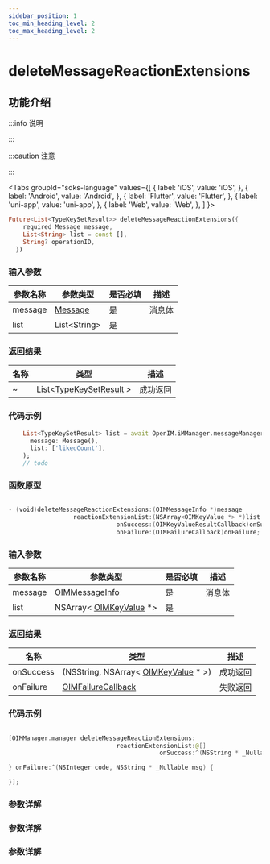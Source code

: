 ```yaml
---
sidebar_position: 1
toc_min_heading_level: 2
toc_max_heading_level: 2
---
```


# deleteMessageReactionExtensions

## 功能介绍

:::info 说明

:::

:::caution 注意

:::

<Tabs
groupId="sdks-language"
values={[
{ label: 'iOS', value: 'iOS', },
{ label: 'Android', value: 'Android', },
{ label: 'Flutter', value: 'Flutter', },
{ label: 'uni-app', value: 'uni-app', },
{ label: 'Web', value: 'Web', },
]
}>

<TabItem value="Flutter">

```dart showLineNumbers
Future<List<TypeKeySetResult>> deleteMessageReactionExtensions({
    required Message message,
    List<String> list = const [],
    String? operationID,
  })
```

### 输入参数

| 参数名称 | 参数类型                                                         | 是否必填 | 描述   |
| -------- | ---------------------------------------------------------------- | -------- | ------ |
| message  | [Message](docs/sdks/Class/Message/MessageInfo.mdx)        | 是       | 消息体 |
| list     | List<String\> | 是       |        |

### 返回结果

| 名称      | 类型                                                                          | 描述     |
| --------- | ----------------------------------------------------------------------------- | -------- |
| ~ |  List<[TypeKeySetResult](docs/sdks/Class/Message/KeyValue.mdx) > | 成功返回 |

### 代码示例

```dart showLineNumbers
    List<TypeKeySetResult> list = await OpenIM.iMManager.messageManager.deleteMessageReactionExtensions(
      message: Message(),
      list: ['likedCount'],
    );
    // todo
```

</TabItem>

<TabItem value="iOS">

### 函数原型

```swift showLineNumbers

- (void)deleteMessageReactionExtensions:(OIMMessageInfo *)message
                  reactionExtensionList:(NSArray<OIMKeyValue *> *)list
                              onSuccess:(OIMKeyValueResultCallback)onSuccess
                              onFailure:(OIMFailureCallback)onFailure;

```

### 输入参数

| 参数名称 | 参数类型                                                         | 是否必填 | 描述   |
| -------- | ---------------------------------------------------------------- | -------- | ------ |
| message  | [OIMMessageInfo](docs/sdks/Class/Message/MessageInfo.mdx)        | 是       | 消息体 |
| list     | NSArray< [OIMKeyValue](docs/sdks/Class/Message/KeyValue.mdx) \*> | 是       |        |

### 返回结果

| 名称      | 类型                                                                          | 描述     |
| --------- | ----------------------------------------------------------------------------- | -------- |
| onSuccess | (NSString, NSArray< [OIMKeyValue](docs/sdks/Class/Message/KeyValue.mdx) \* >) | 成功返回 |
| onFailure | [OIMFailureCallback](docs/sdks/Callback/onError.mdx)                          | 失败返回 |

### 代码示例

```swift showLineNumbers

[OIMManager.manager deleteMessageReactionExtensions:
                              reactionExtensionList:@[]
                                          onSuccess:^(NSString * _Nullable msgID, NSArray<OIMKeyValue *> * _Nullable result) {

} onFailure:^(NSInteger code, NSString * _Nullable msg) {

}];

```

</TabItem>

<TabItem value="Android">

### 参数详解

</TabItem>

<TabItem value="Web">

### 参数详解

</TabItem>

<TabItem value="uni-app">

### 参数详解

</TabItem>

</Tabs>
